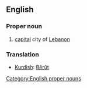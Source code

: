 == English==
===Proper noun===
[[Category:English proper nouns]]
# [[capital]] city of [[Lebanon]]

===Translation===
*[[Kurdish]]: [[Bêrût]]